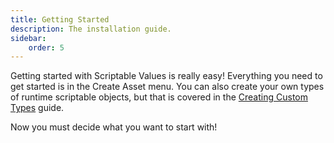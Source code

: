 ```yaml
---
title: Getting Started
description: The installation guide.
sidebar:
    order: 5
---
```



Getting started with Scriptable Values is really easy! Everything you need to get started is in the Create Asset menu. You can also create your own types of runtime scriptable objects, but that is covered in the [Creating Custom Types](/guides/creating-custom-types) guide.

Now you must decide what you want to start with!

<LinkCard
  title="Scriptable Values"
  href="/types/scriptable-values"
  description="Learn about Scriptable Values"
/>

<LinkCard
  title="Scriptable Events"
  href="/types/scriptable-events"
  description="Learn about Scriptable Events"
/>

<LinkCard
  title="Scriptable Pools"
  href="/types/scriptable-pools"
  description="Learn about Scriptable Pools"
/>

<LinkCard
  title="Scriptable Collections"
  href="/types/scriptable-collections"
  description="Learn about Scriptable Collections"
/>